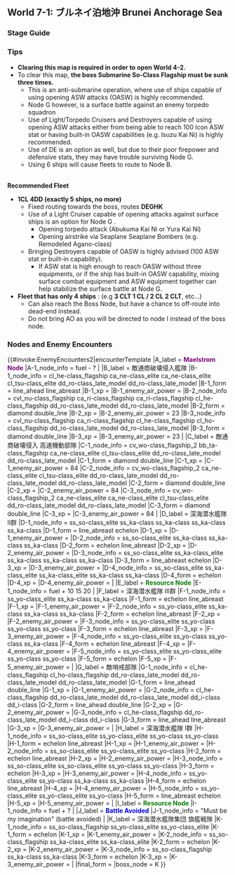 ==World 7-1: ブルネイ泊地沖 Brunei Anchorage Sea==
{{LabSortieworld
| map = 07_01.png
| difficulty = ☆ ☆ ☆ ☆ ☆
| item = {{fuel}} 
| exp = varies
| code = ブルネイ泊地沖哨戒 (Brunei Anchorage Sea Patrol)
| jptext = 燃料の豊かなブルネイ泊地近海に敵潜水艦の跳梁が見られる。これを捜索制圧し、重要拠点である同泊地周辺の安全を図れ！
| entext = Enemy submarines have been sighted near Brunei Anchorage where fuel reserves are aplenty. Search for and suppress them in order to secure the area surrounding the anchorage, an important stronghold!
| aircon = {{AirControlSystem
| Map = 7-1 "Ranking Fleet"
| Fleet = CL 4DD
| Route = D-E-G-H-K
| AS = 0
}}
}}

=== Stage Guide ===
{{MapBranchingTable
|title = 7-1 Branching Rules
|expand = true
|id = 7-1
|0 -> B, D, F = 
* Meet '''ALL''' of the following requirements to go to F:
** Amount of ships in fleet ≤ 4
** No (F)BB(V) or CV(L/B)
** No SS(V)
** No AO
* Meet '''ALL''' of the following requirements to go to D:
** Amount of ships in fleet = 5 '''OR''' Fleet contains AO.
** Amount of ships in fleet ≤ 5
** No (F)BB(V) or CV(L/B)
** No SS(V)
* Meet '''ANY''' of the following requirements to go to B:
** Amount of ships in fleet = 6
** Fleet contains (F)BB(V) or CV(L/B) '''AND''' no SS(V)
* If fleet contains '''SS(V)''':
** If amount of ships ≤ 4, random routing between B, D and F.
** If amount of ships ≥ 5, random routing between B and D.
** If fleet contains (F)BB(V) or CV(L/B), random routing between B and D.

|B -> A/storm = * Do not meet the requirements to go to C.
|B -> C = 
* Meet '''ALL''' of the following requirements:
** Amount of CV(L) ≤ 1
** No (F)BB, CA or CV(B) (BBV and CAV are allowed)
** No SS(V)

|D -> C, E/resource = 
*'''FORCE''' node E if fleet contains DD ≥ 1 and DE ≥ 3
*Go to C if fleet contains any CA(V), AV, CLT and CT
*Go to E if DD ≥ 4 or DD+DE = 5
*Otherwise, node C

|H -> I/resource, J/empty, K = 
* Fleets that contain (F)BB(V) or CV(B) are '''FORCED''' to J.
*Go to I if fleet contains AO
* Meeting '''ANY''' of the following requirements routes you to K:
** Fleet contains DD '''AND''' amount of DE ≥ 3
** Amount of CL = 1 '''AND''' amount of DD ≥ 4
*Higher chance of going to K if the amount of ships in fleet = 5
*Otherwise, random routing (Small chance for node J)
}}

===Tips===
*'''Clearing this map is required in order to open World 4-2.'''
*To clear this map, '''the boss Submarine So-Class Flagship must be sunk three times.'''
**This is an anti-submarine operation, where use of ships capable of using opening ASW attacks (OASW) is highly recommended.
**Node G however, is a surface battle against an enemy torpedo squadron
**Use of Light/Torpedo Cruisers and Destroyers capable of using opening ASW attacks either from being able to reach 100 Icon ASW stat or having built-in OASW capabilities (e.g. Isuzu Kai Ni) is highly recommended.
**Use of DE is an option as well, but due to their poor firepower and defensive stats, they may have trouble surviving Node G.
**Using 6 ships will cause fleets to route to Node B.

<br/>'''Recommended Fleet'''
*'''1CL 4DD (exactly 5 ships, no more)'''
**Fixed routing towards the boss, routes '''DEGHK'''
**Use of a Light Cruiser capable of opening attacks against surface ships is an option for Node G .
***Opening torpedo attack (Abukuma Kai Ni or Yura Kai Ni)
***Opening airstrike via Seaplane Seaplane Bombers (e.g. Remodeled Agano-class)
**Bringing Destroyers capable of OASW is highly advised (100 ASW stat or built-in capability).
***If ASW stat is high enough to reach OASW without three equipments, or if the ship has built-in OASW capability, mixing surface combat equipment and ASW equipment together can help stabilize the surface battle at Node G.
*'''Fleet that has only 4 ships''' : (e.g '''3 CLT 1 CL / 2 CL 2 CLT''', etc...)
**Can also reach the Boss Node, but have a chance to off-route into dead-end instead.
**Do not bring AO as you will be directed to node I instead of the boss node.

===Nodes and Enemy Encounters===
{{#invoke:EnemyEncounters2|encounterTemplate
|A_label = '''<span style="color:purple">Maelstrom Node</span>'''
|A-1_node_info = fuel - ?
|
|B_label = 敵通商破壊侵入艦隊
|B-1_node_info = cl_he-class_flagship ca_ne-class_elite ca_ne-class_elite cl_tsu-class_elite dd_ro-class_late_model dd_ro-class_late_model
|B-1_form = line_ahead line_abreast
|B-1_xp =
|B-1_enemy_air_power =
|B-2_node_info = cvl_nu-class_flagship ca_ri-class_flagship ca_ri-class_flagship cl_he-class_flagship dd_ro-class_late_model dd_ro-class_late_model
|B-2_form = diamond double_line
|B-2_xp =
|B-2_enemy_air_power = 23
|B-3_node_info = cvl_nu-class_flagship ca_ri-class_flagship cl_he-class_flagship cl_ho-class_flagship dd_ro-class_late_model dd_ro-class_late_model
|B-3_form = diamond double_line
|B-3_xp =
|B-3_enemy_air_power = 23
|
|C_label = 敵通商破壊侵入 高速機動部隊
|C-1_node_info = cv_wo-class_flagship_2 bb_ta-class_flagship ca_ne-class_elite cl_tsu-class_elite dd_ro-class_late_model dd_ro-class_late_model
|C-1_form = diamond double_line
|C-1_xp =
|C-1_enemy_air_power = 84
|C-2_node_info = cv_wo-class_flagship_2 ca_ne-class_elite cl_tsu-class_elite dd_ro-class_late_model dd_ro-class_late_model dd_ro-class_late_model
|C-2_form = diamond double_line
|C-2_xp =
|C-2_enemy_air_power = 84
|C-3_node_info = cv_wo-class_flagship_2 ca_ne-class_elite ca_ne-class_elite cl_tsu-class_elite dd_ro-class_late_model dd_ro-class_late_model
|C-3_form = diamond double_line
|C-3_xp =
|C-3_enemy_air_power = 84
|
|D_label = 深海潜水艦隊 II群
|D-1_node_info = ss_so-class_elite ss_ka-class ss_ka-class ss_ka-class ss_ka-class
|D-1_form = line_abreast echelon
|D-1_xp =
|D-1_enemy_air_power =
|D-2_node_info = ss_so-class_elite ss_ka-class ss_ka-class ss_ka-class
|D-2_form = echelon line_abreast
|D-2_xp =
|D-2_enemy_air_power =
|D-3_node_info = ss_so-class_elite ss_ka-class_elite ss_ka-class ss_ka-class ss_ka-class
|D-3_form = line_abreast echelon
|D-3_xp =
|D-3_enemy_air_power =
|D-4_node_info = ss_so-class_elite ss_ka-class_elite ss_ka-class_elite ss_ka-class ss_ka-class
|D-4_form = echelon
|D-4_xp =
|D-4_enemy_air_power =
|
|E_label = '''<span style="color:green">Resource Node</span>'''
|E-1_node_info = fuel + 10 15 20
|
|F_label = 深海潜水艦隊 III群
|F-1_node_info = ss_yo-class_elite ss_ka-class ss_ka-class
|F-1_form = echelon line_abreast
|F-1_xp =
|F-1_enemy_air_power =
|F-2_node_info = ss_yo-class_elite ss_ka-class ss_ka-class ss_ka-class
|F-2_form = echelon line_abreast
|F-2_xp =
|F-2_enemy_air_power =
|F-3_node_info = ss_yo-class_elite ss_yo-class ss_yo-class ss_yo-class
|F-3_form = echelon line_abreast
|F-3_xp =
|F-3_enemy_air_power =
|F-4_node_info = ss_yo-class_elite ss_yo-class ss_yo-class ss_ka-class
|F-4_form = echelon line_abreast
|F-4_xp =
|F-4_enemy_air_power =
|F-5_node_info = ss_yo-class_elite ss_yo-class_elite ss_yo-class ss_yo-class
|F-5_form = echelon
|F-5_xp =
|F-5_enemy_air_power =
|
|G_label = 敵哨戒部隊
|G-1_node_info = cl_he-class_flagship cl_ho-class_flagship dd_ro-class_late_model dd_ro-class_late_model dd_ro-class_late_model
|G-1_form = line_ahead double_line
|G-1_xp =
|G-1_enemy_air_power =
|G-2_node_info = cl_he-class_flagship dd_ro-class_late_model dd_ro-class_late_model dd_i-class dd_i-class
|G-2_form = line_ahead double_line
|G-2_xp =
|G-2_enemy_air_power =
|G-3_node_info = cl_he-class_flagship dd_ro-class_late_model dd_i-class dd_i-class
|G-3_form = line_ahead line_abreast
|G-3_xp =
|G-3_enemy_air_power =
|
|H_label = 深海潜水艦隊 I群
|H-1_node_info = ss_so-class_elite ss_yo-class_elite ss_yo-class ss_yo-class
|H-1_form = echelon line_abreast
|H-1_xp =
|H-1_enemy_air_power =
|H-2_node_info = ss_so-class_elite ss_yo-class_elite ss_yo-class
|H-2_form = echelon line_abreast
|H-2_xp =
|H-2_enemy_air_power =
|H-3_node_info = ss_so-class_elite ss_so-class_elite ss_yo-class ss_yo-class
|H-3_form = echelon
|H-3_xp =
|H-3_enemy_air_power =
|H-4_node_info = ss_yo-class_elite ss_yo-class ss_ka-class ss_ka-class
|H-4_form = echelon line_abreast
|H-4_xp =
|H-4_enemy_air_power =
|H-5_node_info = ss_yo-class_elite ss_yo-class_elite ss_yo-class
|H-5_form = line_abreast echelon
|H-5_xp =
|H-5_enemy_air_power =
|
|I_label = '''<span style="color:green">Resource Node</span>'''
|I-1_node_info = fuel + ?
|
|J_label = '''<span style="color:blue">Battle Avoided</span>'''
|J-1_node_info = "Must be my imagination" (battle avoided)
|
|K_label = 深海潜水艦隊集団 旗艦戦隊
|K-1_node_info = ss_so-class_flagship ss_yo-class_elite ss_yo-class_elite
|K-1_form = echelon
|K-1_xp =
|K-1_enemy_air_power =
|K-2_node_info = ss_so-class_flagship ss_ka-class_elite ss_ka-class_elite
|K-2_form = echelon
|K-2_xp =
|K-2_enemy_air_power =
|K-3_node_info = ss_so-class_flagship ss_ka-class ss_ka-class
|K-3_form = echelon
|K-3_xp =
|K-3_enemy_air_power =
|
|final_form = 
|boss_node = K
}}

{{:{{BASEPAGENAME}}/7-1/Drop list}}